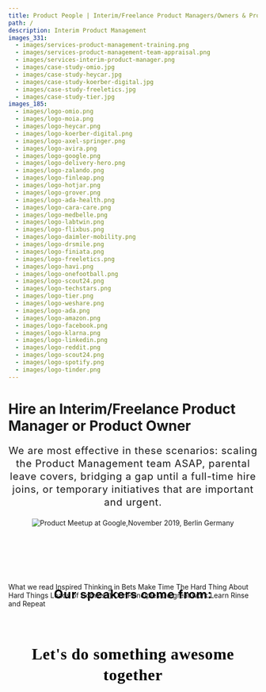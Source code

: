 ```yaml
---
title: Product People | Interim/Freelance Product Managers/Owners & Product Management Community
path: /
description: Interim Product Management
images_331:
  - images/services-product-management-training.png
  - images/services-product-management-team-appraisal.png
  - images/services-interim-product-manager.png
  - images/case-study-omio.jpg
  - images/case-study-heycar.jpg
  - images/case-study-koerber-digital.jpg
  - images/case-study-freeletics.jpg
  - images/case-study-tier.jpg
images_185:
  - images/logo-omio.png
  - images/logo-moia.png
  - images/logo-heycar.png
  - images/logo-koerber-digital.png
  - images/logo-axel-springer.png
  - images/logo-avira.png
  - images/logo-google.png
  - images/logo-delivery-hero.png
  - images/logo-zalando.png
  - images/logo-finleap.png
  - images/logo-hotjar.png
  - images/logo-grover.png
  - images/logo-ada-health.png
  - images/logo-cara-care.png
  - images/logo-medbelle.png
  - images/logo-labtwin.png
  - images/logo-flixbus.png
  - images/logo-daimler-mobility.png
  - images/logo-drsmile.png
  - images/logo-finiata.png
  - images/logo-freeletics.png
  - images/logo-havi.png
  - images/logo-onefootball.png
  - images/logo-scout24.png
  - images/logo-techstars.png
  - images/logo-tier.png
  - images/logo-weshare.png
  - images/logo-ada.png
  - images/logo-amazon.png
  - images/logo-facebook.png
  - images/logo-klarna.png
  - images/logo-linkedin.png
  - images/logo-reddit.png
  - images/logo-scout24.png
  - images/logo-spotify.png
  - images/logo-tinder.png
---
```


<TopSection
  titleText="Discover and Deliver Great Products. Faster"
  buttonText="Schedule a call"
/>
<Grid container justify="center" id="title">
  <h1>Hire an Interim/Freelance Product Manager or Product Owner </h1>
  <p style="font-size: 20px;
    font-style: normal;
    margin-top: 20px;
    text-align: center;
    font-weight: 400;
    line-height: 26px;
    letter-spacing: 0.833333px;">
    We are most effective in these scenarios: scaling the Product Management team ASAP, parental leave covers, bridging a gap until a full-time hire joins, or temporary initiatives that are important and urgent.
    </p>

</Grid>
<Grid container justify="center" id="clients">
  <Grid item xs={12} md={12}>
    <GridContainer>
      <GridItemImage
        imageURL="images/logo-scout24.png"
        altText="Scout24 logo"
      />
      <GridItemImage
        imageURL="images/logo-tier.png"
        altText="Tier logo"
      />
      <GridItemImage
        imageURL="images/logo-drsmile.png"
        altText="Dr Smile logo"
      />
      <GridItemImage
        imageURL="images/logo-zalando.png"
        altText="Zalando logo"
      />
      <GridItemImage
        imageURL="images/logo-weshare.png"
        altText="WeShare logo"
      />
      <GridItemImage 
        imageURL="images/logo-onefootball.png" 
        altText="OneFootball logo" 
      />
      <GridItemImage 
        imageURL="images/logo-freeletics.png" 
        altText="Freeletics logo" 
      />
      <GridItemImage 
        imageURL="images/logo-techstars.png" 
        altText="TechStars logo" 
      />
      <GridItemImage
        imageURL="images/logo-omio.png"
        altText="Omio GoEuro logo"
      />
      <GridItemImage 
        imageURL="images/logo-heycar.png" 
        altText="heycar logo" 
      />
      <GridItemImage 
        imageURL="images/logo-havi.png" 
        altText="Havi logo" 
      />
      <GridItemImage 
        imageURL="images/logo-finiata.png" 
        altText="Finiata logo" 
      />
    </GridContainer>
  </Grid>
</Grid>
<Grid container justify="center">
  <Grid item xs={12} md={8}>
    <TextSectionSmallTitle
      title="CAPABILITIES"
      text="We do all the hands-on and unglamorous work of a Product Manager/Owner on an Interim basis (3-36 months). We onboard fast, align teams, and deliver outcomes. Sometimes, people use the term Freelance Product Manager/Owner, Contract Product Manager/Owner, or Product Management Consultant for our type of work."
    />
  </Grid>
</Grid>
<Grid container justify="center">
  <Grid item xs={12} lg={4}>
    <ServicesCard
      overlappingBoxText="3-36 months"
      imageURL="images/services-interim-product-manager.png"
      title="Interim* Product Manager or Owner"
      subtitle="Embedded in the team, remote. *Sometimes called a Freelance Product Manager."
    />
  </Grid>
  <Grid item xs={12} lg={4}>
    <ServicesCard
      overlappingBoxText="10-20 days"
      imageURL="images/services-product-management-team-appraisal.png"
      title="Product Assessment"
      subtitle="People, Product, Processes"
    />
  </Grid>
  <Grid item xs={12} lg={4}>
    <ServicesCard
      overlappingBoxText="1-3 days"
      imageURL="images/services-product-management-training.png"
      title="Bespoke Product Management Training"
      subtitle="Discovery, Delivery, Metrics"
    />
  </Grid>
</Grid>
<ButtonBig text="Schedule a call" link="https://calendly.com/productpeople/client" />
<Grid container justify="center">
  <Grid item xs={12} md={8}>
    <TextSectionSmallTitle
      title="CASE STUDIES"
      text="We would say more but we’ve signed an NDA. We’re happy to provide references or more general details about our work."
    />
  </Grid>
</Grid>
<Grid container spacing={40} justify="center">
  <Grid item xs={12} lg={4}>
    <a href=" https://getproductpeople.notion.site/Case-Study-How-Product-People-s-Interim-Product-Manager-Helped-Freeletics-Increase-Revenue-In-3-M-6acabbc567f2474c9b68a76bc872e258" target="_blank" rel="noopener noreferrer">
      <CaseStudyCard
        imgHeight={358}
        imgURL="images/case-study-freeletics.jpg"
        title="Freeletics"
        subtitle="Case Study Freeletics"
      />
    </a>
  </Grid>
  <Grid item xs={12} lg={4}>
    <a href="https://www.notion.so/Case-Study-How-Product-People-s-Interim-Product-Manager-Helped-Tier-a9d589a4e3bb4d59bf38f1ce8f9585ea" target="_blank" rel="noopener noreferrer">
      <CaseStudyCard
        imgHeight={358}
        subtitle="Case Study Tier"
        imgURL="images/case-study-tier.jpg"
        title="Tier"
      />
    </a>
  </Grid>
  <Grid item xs={12} lg={4}>
    <a href="https://getproductpeople.notion.site/Case-Study-How-Product-People-s-Interim-Product-Manager-Helped-Omio-Increase-Revenue-In-3-Months-951da72e157e4df881f9a0ce7201b9e9" target="_blank" rel="noopener noreferrer">
      <CaseStudyCard
        imgHeight={358}
        subtitle="Case Study Omio"
        imgURL="images/case-study-omio.jpg"
        title="Omio"
      />
    </a>
  </Grid>
</Grid>
<Grid container justify="center">
  <Grid item xs={12} md={8}>
    <TextSectionSmallTitle
      title="COMMUNITY EVENTS"
      text="Meet our product management community of 7000+ Product People. Our (online) events feature speakers from Google, Amazon, Facebook, LinkedIn, Spotify, Reddit, Tinder, Bumble, Microsoft, Delivery Hero, HelloFresh, Zalando, Ada Health, Headspace, Grover, Uber, Volkswagen, Daimler, Stripe, Klarna, N26, Zoom and more."
    />
  </Grid>
</Grid>
<img
  src="/images/product-meetup-at-google-2019.jpg"
  style="max-width: 100%; position: relative; left: 50%; transform: translateX(-50%)"
  alt="Product Meetup at Google,November 2019, Berlin Germany"
/>

<ButtonBig
  text="Join our community"
  link="https://www.meetup.com/productmanagementpeople/events/"
/>
<h2
  style="
    font-style: normal;
    font-weight: bold;
    font-size: 24px;
    line-height: 32px;
    text-align: center;
    letter-spacing: 1px;
    color: black;
    margin-top: 120px;
    margin-bottom: -40px;
  "
>
  Our speakers come from:
</h2>
<Grid container justify="center">
  <Grid item xs={12} md={12}>
    <GridContainer>
      <GridItemImage imageURL="images/logo-spotify.png" altText="Spotify logo" />
      <GridItemImage imageURL="images/logo-google.png" altText="Google logo" />
      <GridItemImage imageURL="images/logo-amazon.png" altText="Amazon logo" />
      <GridItemImage imageURL="images/logo-linkedin.png" altText="Linkedin logo" />
      <GridItemImage imageURL="images/logo-reddit.png" altText="Reddit logo" />
      <GridItemImage imageURL="images/logo-facebook.png" altText="Facebook logo" />
      <GridItemImage imageURL="images/logo-tinder.png" altText="Tinder logo" />
      <GridItemImage imageURL="images/logo-ada.png" altText="Ada logo" />
      <GridItemImage imageURL="images/logo-flixbus.png" altText="Flixbus logo" />
      <GridItemImage imageURL="images/logo-daimler-mobility.png" altText="Daimler logo" />
      <GridItemImage imageURL="images/logo-grover.png" altText="Grover logo" />
      <GridItemImage imageURL="images/logo-hotjar.png" altText="Hotjar logo" />
      <GridItemImage imageURL="images/logo-finleap.png" altText="Finleap logo" />
      <GridItemImage imageURL="images/logo-delivery-hero.png" altText="Delivery Hero logo" />
      <GridItemImage imageURL="images/logo-klarna.png" altText="Klarna logo" />
    </GridContainer>
  </Grid>
</Grid>
<ButtonBig text="Speak or host" link="https://airtable.com/shrq6BJyVVRky4Po8" />
<Grid container justify="center">
  <Grid item xs={12} md={8}>
    <TextSectionSmallTitle
      title="CULTURE"
      text="We’re a small team of smart people on a mission to help the world build better products."
    />
  </Grid>
</Grid>
<Grid container spacing={40} justify="center">
  <Grid item xs={12} md={4}>
    <CultureCard imageURL="/images/icon-book.png" altText="Culture icon">
      <CultureCardTitle>What we read</CultureCardTitle>
      <CultureCardList>
        <CultureCardListItem>Inspired</CultureCardListItem>
        <CultureCardListItem>Thinking in Bets</CultureCardListItem>
        <CultureCardListItem>Make Time</CultureCardListItem>
        <CultureCardListItem>
          The Hard Thing About
          <br /> Hard Things
        </CultureCardListItem>
        <CultureCardListItem>Loads of Comics :)</CultureCardListItem>
      </CultureCardList>
    </CultureCard>
  </Grid>
  <Grid item xs={12} md={4}>
    <CultureCard
      imageURL="/images/icon-principles.png"
      altText="Principles icon"
    >
      <CultureCardTitle>Our Principles</CultureCardTitle>
      <CultureCardList>
        <CultureCardListItem>Do great work</CultureCardListItem>
        <CultureCardListItem>Learn</CultureCardListItem>
        <CultureCardListItem>Rinse and Repeat</CultureCardListItem>
      </CultureCardList>
    </CultureCard>
  </Grid>
</Grid>
<h2
  style="
font-family: Red Hat Display;
font-weight: 700;
font-size: 32px;
line-height: 42px;
text-align: center;
letter-spacing: 0.8px;
color: #000000;
margin-top: 72px;
"
>
  Let's do something awesome together
</h2>
<ButtonBig
  text="See open positions"
  link="https://productpeople.join.com/"
/>
